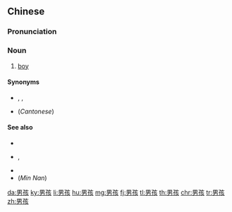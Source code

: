 ==Chinese==
{{zh-forms}}

===Pronunciation===
{{zh-pron
|m=nánhái,er=y
|c=naam4 haai4
|mn=lâm-hâi
|cat=n
}}

===Noun===
{{zh-noun}}

# [[boy]]

====Synonyms====
* {{zh-l|男孩子}}, {{zh-l|童子}}, {{zh-l|少年}}
* (''Cantonese'') {{zh-l|男仔}}

====See also====
* {{zh-l|孩子}}
* {{zh-l|小孩}}, {{zh-l|小孩兒}}
* {{zh-l|小孩子家}}
* (''Min Nan'') {{zh-l|囡仔|tr=[[gín-á]]}}

[[da:男孩]]
[[ky:男孩]]
[[li:男孩]]
[[hu:男孩]]
[[mg:男孩]]
[[fj:男孩]]
[[tl:男孩]]
[[th:男孩]]
[[chr:男孩]]
[[tr:男孩]]
[[zh:男孩]]